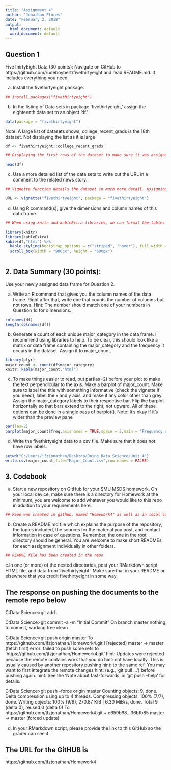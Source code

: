 ```yaml
---
title: "Assignment 4"
author: "Jonathan Flores"
date: "February 2, 2018"
output:
  html_document: default
  word_document: default
---
```

## Question 1

FiveThirtyEight Data (30 points): Navigate on GitHub to
https://github.com/rudeboybert/fivethirtyeight and read README.md. It includes everything
you need.

a. Install the fivethirtyeight package.

```r

## install.packages("fivethirtyeight")

```

b. In the listing of Data sets in package ‘fivethirtyeight,’ assign the eighteenth data set to an object ‘df.’


```r

data(package = "fivethirtyeight")

```

Note: A large list of datasets shows, college_recent_grads is the 18th dataset. Not displaying the list as it is large


```r

df <- fivethirtyeight::college_recent_grads

## Displaying the first rows of the dataset to make sure it was assigned correctly

head(df)


```


c. Use a more detailed list of the data sets to write out the URL in a comment to the
related news story.


```r

## Vignette function details the dataset in much more detail. Assigning this to a variable, the variable can be used to be included in a related news story

URL <- vignette("fivethirtyeight", package = "fivethirtyeight")

```

d. Using R command(s), give the dimensions and column names of this data frame.


```r

## When using knitr and kableExtra libraries, we can format the tables according to specifications. Below showing the dataset with respective column names and dimensions for a table. Also, included a hover and scroll box to better fit the table on the screen

library(knitr)
library(kableExtra)
kable(df,"html") %>%
  kable_styling(bootstrap_options = c("striped", "hover"), full_width = F, font_size = 9) %>%
  scroll_box(width = "900px", height = "600px")
  

```



## 2. Data Summary (30 points): 

Use your newly assigned data frame for Question 2.

a. Write an R command that gives you the column names of the data frame. Right after
that, write one that counts the number of columns but not rows. Hint: The number
should match one of your numbers in Question 1d for dimensions.


```r

colnames(df)
length(colnames(df))

```



b. Generate a count of each unique major_category in the data frame. I recommend using libraries to help. To be clear, this should look like a matrix or data frame containing the major_category and the frequency it occurs in the dataset. Assign it to major_count.


```r

library(plyr)
major_count <- count(df$major_category)
knitr::kable(major_count,"html")

```


c.  To make things easier to read, put par(las=2) before your plot to make the text perpendicular to the axis. Make a barplot of major_count. Make sure to label the title with something informative (check the vignette if you need), label the x and y axis, and make it any color other than grey. Assign the major_category labels to their respective bar. Flip the barplot horizontally so that bars extend to the right, not upward. All of these options can be done in a single pass of barplot(). Note: It’s okay if it’s wider than the preview pane

```r

par(las=2)
barplot(major_count$freq,axisnames = TRUE,space = 2,main = "Frequency of Major Categories", horiz = TRUE, font_size = 5,xlab="Major Categories",ylab="Frequency",cex.names = .5, cex.axis = .5,col = "blue")


```


d. Write the fivethirtyeight data to a csv file. Make sure that it does not have row labels.

```r

setwd("C:/Users/jfzjonathan/Desktop/Doing Data Science/Unit 4")
write.csv(major_count,file="Major_Count.csv",row.names = FALSE)


```

## 3. Codebook

a. Start a new repository on GitHub for your SMU MSDS homework. On your local device, make sure there is a directory for Homework at the minimum; you are welcome to add whatever you would like to this repo in addition to your requirements here.


```r

## Repo was created in github, named "Homework4" as well as in local computer

```

b. Create a README.md file which explains the purpose of the repository, the topics included, the sources for the material you post, and contact information in case of questions. Remember, the one in the root directory should be general. You are welcome to make short READMEs for each assignment individually in other folders.


```r

## README file has been created in the repo

```


c.In one (or more) of the nested directories, post your RMarkdown script, HTML file,
and data from ‘fivethirtyeight.’ Make sure that in your README or elsewhere that
you credit fivethirtyeight in some way.


## The response on pushing the documents to the remote repo below

C:\Users\jfzjonathan\Desktop\Doing Data Science\Unit 4\Homework4>git add .

C:\Users\jfzjonathan\Desktop\Doing Data Science\Unit 4\Homework4>git commit -a -m "Initial Commit"
On branch master
nothing to commit, working tree clean

C:\Users\jfzjonathan\Desktop\Doing Data Science\Unit 4\Homework4>git push origin master
To https://github.com/jfzjonathan/Homework4.git
 ! [rejected]        master -> master (fetch first)
error: failed to push some refs to 'https://github.com/jfzjonathan/Homework4.git'
hint: Updates were rejected because the remote contains work that you do
hint: not have locally. This is usually caused by another repository pushing
hint: to the same ref. You may want to first integrate the remote changes
hint: (e.g., 'git pull ...') before pushing again.
hint: See the 'Note about fast-forwards' in 'git push --help' for details.

C:\Users\jfzjonathan\Desktop\Doing Data Science\Unit 4\Homework4>git push --force origin master
Counting objects: 9, done.
Delta compression using up to 4 threads.
Compressing objects: 100% (7/7), done.
Writing objects: 100% (9/9), 270.87 KiB | 6.30 MiB/s, done.
Total 9 (delta 0), reused 0 (delta 0)
To https://github.com/jfzjonathan/Homework4.git
 + e659b68...36bfb85 master -> master (forced update)



d. In your RMarkdown script, please provide the link to this GitHub so the grader can see
it.

## The URL for the GitHUB is 

https://github.com/jfzjonathan/Homework4

